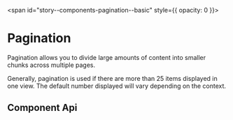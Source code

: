 
<span id="story--components-pagination--basic" style={{ opacity: 0 }}></span>

# Pagination

Pagination allows you to divide large amounts of content into smaller chunks across multiple pages.

Generally, pagination is used if there are more than 25 items displayed in one view. The default number displayed will vary depending on the context.

<Canvas>
  <Story id="components-pagination--basic" />
</Canvas>

## Component Api

<Description markdown={readme} />

<br />


<Description markdown={testing} />

<bal-doc-github link="D:/Baloise/projects/baloise-incubator/design-system/packages/components/src/components/bal-pagination/stories/bal-pagination.docs.mdx"></bal-doc-github>
